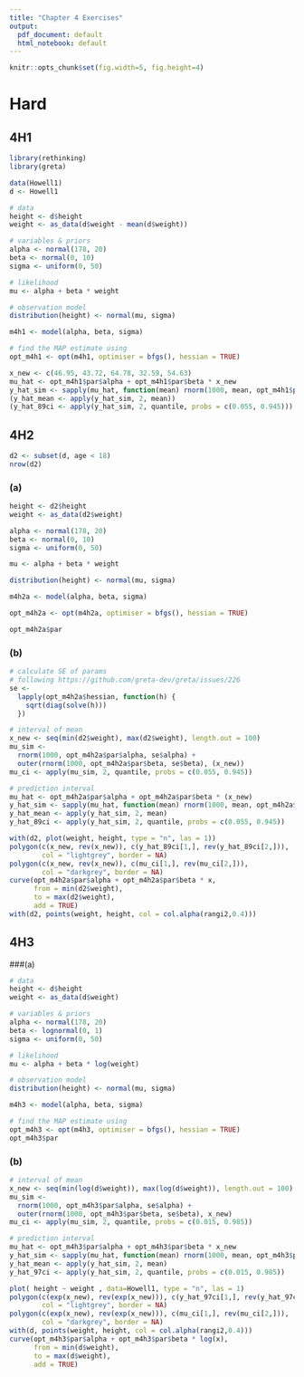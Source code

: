 ```yaml
---
title: "Chapter 4 Exercises"
output:
  pdf_document: default
  html_notebook: default
---
```


```r
knitr::opts_chunk$set(fig.width=5, fig.height=4) 
```

# Hard

## 4H1

```r
library(rethinking)
library(greta)

data(Howell1)
d <- Howell1

# data
height <- d$height
weight <- as_data(d$weight - mean(d$weight))

# variables & priors
alpha <- normal(178, 20)
beta <- normal(0, 10)
sigma <- uniform(0, 50)

# likelihood 
mu <- alpha + beta * weight

# observation model
distribution(height) <- normal(mu, sigma)

m4h1 <- model(alpha, beta, sigma)

# find the MAP estimate using 
opt_m4h1 <- opt(m4h1, optimiser = bfgs(), hessian = TRUE)

x_new <- c(46.95, 43.72, 64.78, 32.59, 54.63)
mu_hat <- opt_m4h1$par$alpha + opt_m4h1$par$beta * x_new
y_hat_sim <- sapply(mu_hat, function(mean) rnorm(1000, mean, opt_m4h1$par$sigma))
(y_hat_mean <- apply(y_hat_sim, 2, mean))
(y_hat_89ci <- apply(y_hat_sim, 2, quantile, probs = c(0.055, 0.945)))
```

## 4H2

```r
d2 <- subset(d, age < 18)
nrow(d2)
```

### (a)

```r
height <- d2$height
weight <- as_data(d2$weight)

alpha <- normal(178, 20)
beta <- normal(0, 10)
sigma <- uniform(0, 50)

mu <- alpha + beta * weight

distribution(height) <- normal(mu, sigma)

m4h2a <- model(alpha, beta, sigma)

opt_m4h2a <- opt(m4h2a, optimiser = bfgs(), hessian = TRUE)

opt_m4h2a$par
```
### (b)

```r
# calculate SE of params
# following https://github.com/greta-dev/greta/issues/226
se <-
  lapply(opt_m4h2a$hessian, function(h) {
    sqrt(diag(solve(h)))
  }) 

# interval of mean
x_new <- seq(min(d2$weight), max(d2$weight), length.out = 100)
mu_sim <- 
  rnorm(1000, opt_m4h2a$par$alpha, se$alpha) + 
  outer(rnorm(1000, opt_m4h2a$par$beta, se$beta), (x_new))
mu_ci <- apply(mu_sim, 2, quantile, probs = c(0.055, 0.945))

# prediction interval
mu_hat <- opt_m4h2a$par$alpha + opt_m4h2a$par$beta * (x_new)
y_hat_sim <- sapply(mu_hat, function(mean) rnorm(1000, mean, opt_m4h2a$par$sigma))
y_hat_mean <- apply(y_hat_sim, 2, mean)
y_hat_89ci <- apply(y_hat_sim, 2, quantile, probs = c(0.055, 0.945))

with(d2, plot(weight, height, type = "n", las = 1))
polygon(c(x_new, rev(x_new)), c(y_hat_89ci[1,], rev(y_hat_89ci[2,])),
        col = "lightgrey", border = NA)
polygon(c(x_new, rev(x_new)), c(mu_ci[1,], rev(mu_ci[2,])),
        col = "darkgrey", border = NA)
curve(opt_m4h2a$par$alpha + opt_m4h2a$par$beta * x,
      from = min(d2$weight),
      to = max(d2$weight),
      add = TRUE)
with(d2, points(weight, height, col = col.alpha(rangi2,0.4)))
```

## 4H3

###(a)

```r
# data
height <- d$height
weight <- as_data(d$weight)

# variables & priors
alpha <- normal(178, 20)
beta <- lognormal(0, 1)
sigma <- uniform(0, 50)

# likelihood 
mu <- alpha + beta * log(weight)

# observation model
distribution(height) <- normal(mu, sigma)

m4h3 <- model(alpha, beta, sigma)

# find the MAP estimate using 
opt_m4h3 <- opt(m4h3, optimiser = bfgs(), hessian = TRUE)
opt_m4h3$par
```

### (b)

```r
# interval of mean
x_new <- seq(min(log(d$weight)), max(log(d$weight)), length.out = 100)
mu_sim <- 
  rnorm(1000, opt_m4h3$par$alpha, se$alpha) + 
  outer(rnorm(1000, opt_m4h3$par$beta, se$beta), x_new)
mu_ci <- apply(mu_sim, 2, quantile, probs = c(0.015, 0.985))

# prediction interval
mu_hat <- opt_m4h3$par$alpha + opt_m4h3$par$beta * x_new
y_hat_sim <- sapply(mu_hat, function(mean) rnorm(1000, mean, opt_m4h3$par$sigma))
y_hat_mean <- apply(y_hat_sim, 2, mean)
y_hat_97ci <- apply(y_hat_sim, 2, quantile, probs = c(0.015, 0.985))

plot( height ~ weight , data=Howell1, type = "n", las = 1)
polygon(c(exp(x_new), rev(exp(x_new))), c(y_hat_97ci[1,], rev(y_hat_97ci[2,])),
        col = "lightgrey", border = NA)
polygon(c(exp(x_new), rev(exp(x_new))), c(mu_ci[1,], rev(mu_ci[2,])),
        col = "darkgrey", border = NA)
with(d, points(weight, height, col = col.alpha(rangi2,0.4)))
curve(opt_m4h3$par$alpha + opt_m4h3$par$beta * log(x),
      from = min(d$weight),
      to = max(d$weight),
      add = TRUE)

```

